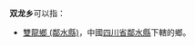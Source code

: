 '''双龙乡'''可以指：
{{PRC admin/disambig|43/07/23/210/000|50/02/43/223/000|52/03/30/205/000|52/05/26/213/000|62/04/21/207/000}}
* [[雙龍鄉_(鄰水縣)|雙龍鄉 (鄰水縣)]]，中國[[四川省|四川省]][[鄰水縣|鄰水縣]]下轄的鄉。
{{disambig|cat=三字中国乡名消歧义}}